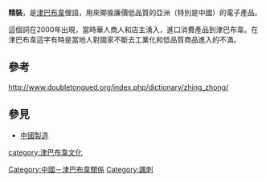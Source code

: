 '''精裝'''，是[[津巴布韋|津巴布韋]]俚語，用來揶揄廉價低品質的亞洲（特別是中國）的電子產品。

這個詞在2000年出現，當時華人商人和店主湧入，進口消費產品到津巴布韋。在津巴布韋這字有時是當地人對國家不斷去工業化和低品質商品進入的不滿。

==參考==
http://www.doubletongued.org/index.php/dictionary/zhing_zhong/ {{Wayback|url=http://www.doubletongued.org/index.php/dictionary/zhing_zhong/ |date=20120601095349 }}
==參見==
*[[中國製造|中國製造]]

[[category:津巴布韋文化|category:津巴布韋文化]]
[[Category:中國－津巴布韋關係|Category:中國－津巴布韋關係]]
[[Category:諷刺|Category:諷刺]]
